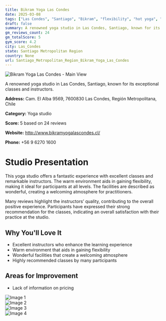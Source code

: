 ```yaml
---
title: Bikram Yoga Las Condes
date: 2025-03-08
tags: ["Las Condes", "Santiago", "Bikram", "flexibility", "hot yoga", "welcoming atmosphere", "excellent facilities", "Las Condes"]  
draft: false
summary: A renowned yoga studio in Las Condes, Santiago, known for its exceptional classes and instructors.
gm_reviews_count: 24
gm_totalScore: 5
gym_score: 4.2
city: Las_Condes
state: Santiago Metropolitan Region
country: None
url: Santiago_Metropolitan_Region_Bikram_Yoga_Las_Condes
---
```


<div className="aspect-[16/9] relative my-8">
  <img 
    src="https://lh5.googleusercontent.com/p/AF1QipM_qbD2-2rc3pjmX1Ntz-dlQA1YBTr08f5uCw5t=w1920-h1080-k-no"
    alt="Bikram Yoga Las Condes - Main View"
    className="object-cover absolute inset-0 w-full h-full rounded-lg"
  />
</div>

A renowned yoga studio in Las Condes, Santiago, known for its exceptional classes and instructors.

**Address:** Cam. El Alba 9569, 7600830 Las Condes, Región Metropolitana, Chile

**Category:** Yoga studio

**Score:** 5 based on 24 reviews

**Website:** http://www.bikramyogalascondes.cl/

**Phone:** +56 9 6270 1600

# Studio Presentation

This yoga studio offers a fantastic experience with excellent classes and remarkable instructors. The warm environment aids in gaining flexibility, making it ideal for participants at all levels. The facilities are described as wonderful, creating a welcoming atmosphere for practitioners.

Many reviews highlight the instructors’ quality, contributing to the overall positive experience. Participants have expressed their strong recommendation for the classes, indicating an overall satisfaction with their practice at the studio.

## Why You'll Love It

- Excellent instructors who enhance the learning experience
- Warm environment that aids in gaining flexibility
- Wonderful facilities that create a welcoming atmosphere
- Highly recommended classes by many participants

## Areas for Improvement

- Lack of information on pricing

<div className="grid grid-cols-1 xl:grid-cols-2 gap-4 my-8">
<div className="aspect-[4/3] relative"><img src="https://lh3.googleusercontent.com/p/AF1QipMx3Fjb69CJc4lDq_IFdnvSoYMxg6uGUBXbxVYG=w1920-h1080-k-no" alt="Image 1" className="object-cover absolute inset-0 w-full h-full rounded-lg" /></div>
<div className="aspect-[4/3] relative"><img src="https://lh5.googleusercontent.com/p/AF1QipP--t474jBRJjPEzvNq767CMSpJuKUjFvJZfV9m=w1920-h1080-k-no" alt="Image 2" className="object-cover absolute inset-0 w-full h-full rounded-lg" /></div>
<div className="aspect-[4/3] relative"><img src="https://lh5.googleusercontent.com/p/AF1QipMcbfCsffRjvCPoZ_MZBzpPjqVUBE4O5WIkx6lx=w1920-h1080-k-no" alt="Image 3" className="object-cover absolute inset-0 w-full h-full rounded-lg" /></div>
<div className="aspect-[4/3] relative"><img src="https://streetviewpixels-pa.googleapis.com/v1/thumbnail?panoid=SsJ6HCzFqPRrQh9AIkgDGA&cb_client=maps_sv.tactile.gps&w=203&h=100&yaw=135.99173&pitch=0&thumbfov=100" alt="Image 4" className="object-cover absolute inset-0 w-full h-full rounded-lg" /></div>
</div>